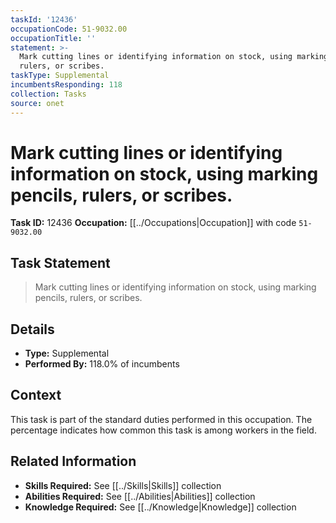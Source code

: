 ```yaml
---
taskId: '12436'
occupationCode: 51-9032.00
occupationTitle: ''
statement: >-
  Mark cutting lines or identifying information on stock, using marking pencils,
  rulers, or scribes.
taskType: Supplemental
incumbentsResponding: 118
collection: Tasks
source: onet
---
```

# Mark cutting lines or identifying information on stock, using marking pencils, rulers, or scribes.

**Task ID:** 12436
**Occupation:** [[../Occupations|Occupation]] with code `51-9032.00`

## Task Statement

> Mark cutting lines or identifying information on stock, using marking pencils, rulers, or scribes.

## Details

- **Type:** Supplemental
- **Performed By:** 118.0% of incumbents

## Context

This task is part of the standard duties performed in this occupation. The percentage indicates how common this task is among workers in the field.

## Related Information

- **Skills Required:** See [[../Skills|Skills]] collection
- **Abilities Required:** See [[../Abilities|Abilities]] collection
- **Knowledge Required:** See [[../Knowledge|Knowledge]] collection

